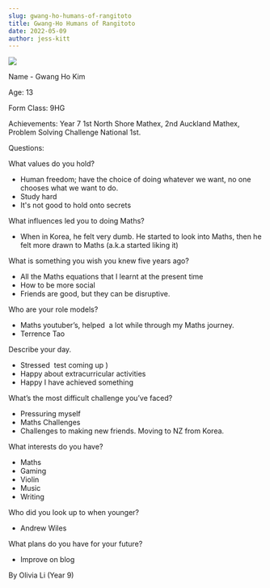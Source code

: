 ```yaml
---
slug: gwang-ho-humans-of-rangitoto
title: Gwang-Ho Humans of Rangitoto
date: 2022-05-09
author: jess-kitt
---
```

![](/images/gwanghokim.png)

Name - Gwang Ho Kim

Age: 13  

Form Class: 9HG

Achievements: Year 7 1st North Shore Mathex, 2nd Auckland Mathex, Problem Solving Challenge National 1st. 

Questions:

What values do you hold?

* Human freedom; have the choice of doing whatever we want, no one chooses what we want to do.  
* Study hard 
* It's not good to hold onto secrets

What influences led you to doing Maths?

* When in Korea, he felt very dumb. He started to look into Maths, then he felt more drawn to Maths (a.k.a started liking it)  

What is something you wish you knew five years ago?

* All the Maths equations that I learnt at the present time 
* How to be more social 
* Friends are good, but they can be disruptive.

Who are your role models?

* Maths youtuber’s, helped  a lot while through my Maths journey. 
* Terrence Tao 

Describe your day.

* Stressed  test coming up ) 
* Happy about extracurricular activities
* Happy I have achieved something

What’s the most difficult challenge you’ve faced?

* Pressuring myself 
* Maths Challenges 
* Challenges to making new friends. Moving to NZ from Korea.

What interests do you have?

* Maths 
* Gaming 
* Violin 
* Music 
* Writing 

Who did you look up to when younger?

* Andrew Wiles

What plans do you have for your future?

* Improve on blog

By Olivia Li (Year 9)